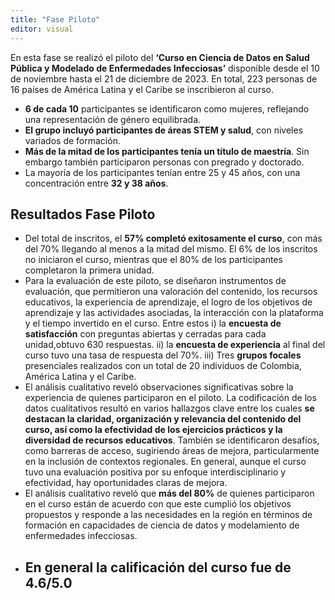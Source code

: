 ```yaml
---
title: "Fase Piloto"
editor: visual
---
```



En esta fase se realizó el piloto del **'Curso en Ciencia de Datos en Salud Pública y Modelado de Enfermedades Infecciosas'** disponible desde el 10 de noviembre hasta el 21 de diciembre de 2023.  En total, 223 personas de 16 países de América Latina y el Caribe se inscribieron al curso.  

<div class="flourish-embed" data-src="story/2292553"><script src="https://public.flourish.studio/resources/embed.js"></script></div>

- **6 de cada 10** participantes se identificaron como mujeres, reflejando una representación de género equilibrada.  
- **El grupo incluyó participantes de áreas STEM y salud**, con niveles variados de formación. 
- **Más de la mitad de los participantes tenía un título de maestría**. Sin embargo también participaron personas con pregrado y  doctorado.
- La mayoría de los participantes tenían entre 25 y 45 años, con una concentración entre **32 y 38 años**. 

## **Resultados Fase Piloto**

- Del total de inscritos, el **57% completó exitosamente el curso**, con más del 70% llegando al menos a la mitad del mismo. El 6% de los inscritos no iniciaron el curso, mientras que el 80% de los participantes completaron la primera unidad.
- Para la evaluación de este piloto, se diseñaron instrumentos de evaluación, que permitieron una valoración del contenido, los recursos educativos, la experiencia de aprendizaje, el logro de los objetivos de aprendizaje y las actividades asociadas, la interacción con la plataforma y el tiempo invertido en el curso. Entre estos i) la **encuesta de satisfacción** con preguntas abiertas y cerradas para cada unidad,obtuvo 630 respuestas. ii) la **encuesta de experiencia** al final del curso tuvo una tasa de respuesta del 70%. iii) Tres **grupos focales** presenciales realizados con un total de 20 individuos de Colombia, América Latina y el Caribe.
- El análisis cualitativo reveló observaciones significativas sobre la experiencia de quienes participaron en el piloto. La codificación de los datos cualitativos resultó en varios hallazgos clave entre los cuales **se destacan la claridad, organización y relevancia del contenido del curso, así como la efectividad de los ejercicios prácticos y la diversidad de recursos educativos**.  También se identificaron desafíos, como barreras de acceso, sugiriendo áreas de mejora, particularmente en la inclusión de contextos regionales. En general, aunque el curso tuvo una evaluación positiva por su enfoque interdisciplinario y efectividad, hay oportunidades claras de mejora.
- El análisis cualitativo reveló que **más del 80%** de quienes participaron en el curso están de acuerdo con que este cumplió los objetivos propuestos y responde a las necesidades en la región en términos de formación en capacidades de ciencia de datos y modelamiento de enfermedades infecciosas. 
- En general **la calificación del curso fue de 4.6/5.0**
---

